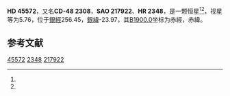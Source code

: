 {{Starbox begin
| name = HD 45572
}}
{{Starbox observe
| epoch = [[J2000.0|J2000.0]]
| constell = {{星座名待查}}<ref name=SIMBAD>{{cite web
 | url=http://simbad.u-strasbg.fr/simbad/sim-id?Ident=HR+2348
 | title =Pulsating variable Star
 | publisher=Centre de Données astronomiques de Strasbourg
 | work=SIMBAD
 | accessdate=2012-07-13}}</ref><ref name=DATA>{{cite web
 | url=http://vizier.u-strasbg.fr/viz-bin/VizieR-5?-out.add=.&-source=5050&-corr=PK=HR&-out.max=9999&HR=2348
 | title=VizieR Detailed Page
 | accessdate=2012-07-13
 | archive-date=2019-02-16
 | archive-url=https://web.archive.org/web/20190216112615/http://vizier.u-strasbg.fr/viz-bin/VizieR-5?-out.add=.&-source=5050&-corr=PK=HR&-out.max=9999&HR=2348
 | dead-url=no
 }}</ref>
| 星官 = 
| ra = {{RA|6|25|43.6}}<ref name=SIMBAD /><ref name=DATA />
| dec = {{DEC|-48|10|38}}<ref name=SIMBAD /><ref name=DATA />
| appmag_v = 5.76<ref name=SIMBAD /><ref name=DATA />
}}
{{Starbox character
| class = B9V<ref name=SIMBAD /><ref name=DATA />
| b-v = -0.06<ref name=SIMBAD /><ref name=DATA />
| u-b = -0.16<ref name=SIMBAD /><ref name=DATA />
| r-i = -0.03C<ref name=SIMBAD /><ref name=DATA />
| variable = 
}}
{{Starbox astrometry
| radial_v = -0.16
| prop_mo_ra = 6
| parallax = 0.003
| p_error =
}}
{{Starbox catalog
| names =CD-48 2308，[[SAO星表|SAO]] 217922，[[HD星表|HD]] 45572，[[HR星表|HR]] 2348}}
{{Starbox reference |Simbad=HR+2348}}
{{Starbox end}}

'''HD 45572'''，又名'''CD-48 2308'''，'''SAO 217922'''、'''HR 2348'''，是一颗恒星<ref name=SIMBAD /><ref name=DATA />，视星等为5.76，位于[[銀道座標系|銀經]]256.45，[[銀道座標系|銀緯]]-23.97，其[[B1900.0|B1900.0]]坐标为赤經{{RA|6|23|4.7}}，赤緯{{DEC|-48|-23.97|2}}。

== 参考文献 ==
{{reflist}}

{{star-stub}}

[[Category:HD和HDE天體|45572]]
[[Category:HR天體|2348]]
[[Category:SAO天體|217922]]